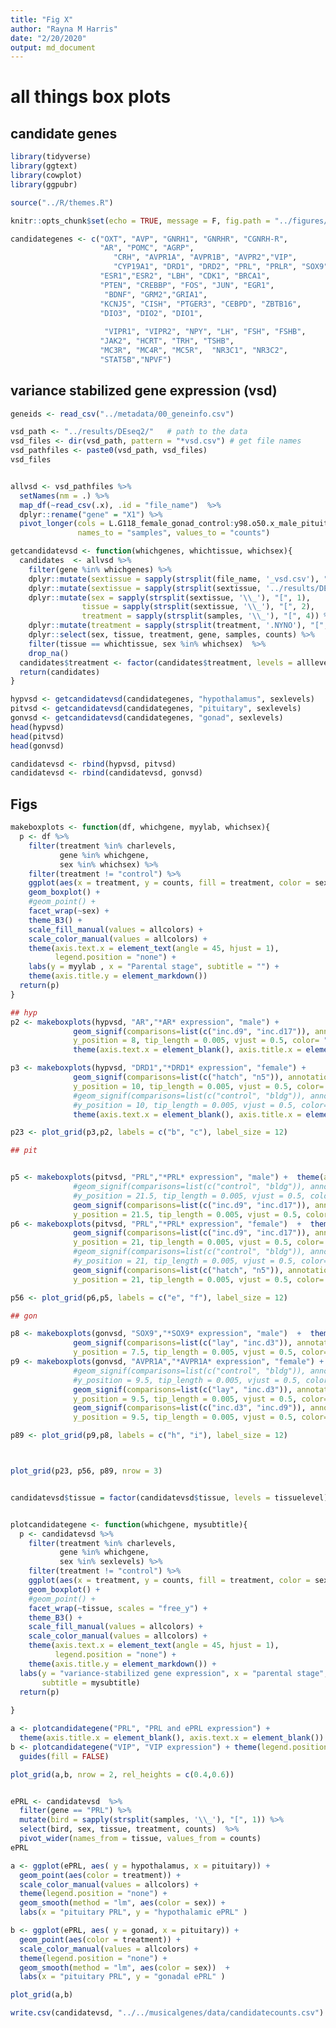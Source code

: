 ```yaml
---
title: "Fig X"
author: "Rayna M Harris"
date: "2/20/2020"
output: md_document
---
```


# all things box plots


## candidate genes

```r
library(tidyverse)
library(ggtext)
library(cowplot)
library(ggpubr)

source("../R/themes.R")

knitr::opts_chunk$set(echo = TRUE, message = F, fig.path = "../figures/")

candidategenes <- c("OXT", "AVP", "GNRH1", "GNRHR", "CGNRH-R",
                    "AR", "POMC", "AGRP", 
                       "CRH", "AVPR1A", "AVPR1B", "AVPR2","VIP",
                       "CYP19A1", "DRD1", "DRD2", "PRL", "PRLR", "SOX9", 
                    "ESR1","ESR2", "LBH", "CDK1", "BRCA1",
                    "PTEN", "CREBBP", "FOS", "JUN", "EGR1",
                     "BDNF", "GRM2","GRIA1",
                    "KCNJ5", "CISH", "PTGER3", "CEBPD", "ZBTB16", 
                    "DIO3", "DIO2", "DIO1",
                    
                     "VIPR1", "VIPR2", "NPY", "LH", "FSH", "FSHB",
                    "JAK2", "HCRT", "TRH", "TSHB",
                    "MC3R", "MC4R", "MC5R",  "NR3C1", "NR3C2",
                    "STAT5B","NPVF") 

```

## variance stabilized gene expression  (vsd)

```r
geneids <- read_csv("../metadata/00_geneinfo.csv")

vsd_path <- "../results/DEseq2/"   # path to the data
vsd_files <- dir(vsd_path, pattern = "*vsd.csv") # get file names
vsd_pathfiles <- paste0(vsd_path, vsd_files)
vsd_files


allvsd <- vsd_pathfiles %>%
  setNames(nm = .) %>% 
  map_df(~read_csv(.x), .id = "file_name")  %>% 
  dplyr::rename("gene" = "X1") %>% 
  pivot_longer(cols = L.G118_female_gonad_control:y98.o50.x_male_pituitary_inc.d3, 
               names_to = "samples", values_to = "counts") 

getcandidatevsd <- function(whichgenes, whichtissue, whichsex){
  candidates  <- allvsd %>%
    filter(gene %in% whichgenes) %>%
    dplyr::mutate(sextissue = sapply(strsplit(file_name, '_vsd.csv'), "[", 1)) %>%
    dplyr::mutate(sextissue = sapply(strsplit(sextissue, '../results/DEseq2/'), "[", 2)) %>%
    dplyr::mutate(sex = sapply(strsplit(sextissue, '\\_'), "[", 1),
                tissue = sapply(strsplit(sextissue, '\\_'), "[", 2),
                treatment = sapply(strsplit(samples, '\\_'), "[", 4)) %>%
    dplyr::mutate(treatment = sapply(strsplit(treatment, '.NYNO'), "[", 1)) %>%
    dplyr::select(sex, tissue, treatment, gene, samples, counts) %>%
    filter(tissue == whichtissue, sex %in% whichsex)  %>%
    drop_na()
  candidates$treatment <- factor(candidates$treatment, levels = alllevels)
  return(candidates)
}

hypvsd <- getcandidatevsd(candidategenes, "hypothalamus", sexlevels)
pitvsd <- getcandidatevsd(candidategenes, "pituitary", sexlevels)
gonvsd <- getcandidatevsd(candidategenes, "gonad", sexlevels)
head(hypvsd)
head(pitvsd)
head(gonvsd)

candidatevsd <- rbind(hypvsd, pitvsd)
candidatevsd <- rbind(candidatevsd, gonvsd)
```

## Figs 

```r
makeboxplots <- function(df, whichgene, myylab, whichsex){
  p <- df %>%
    filter(treatment %in% charlevels,
           gene %in% whichgene,
           sex %in% whichsex) %>%
    filter(treatment != "control") %>%
    ggplot(aes(x = treatment, y = counts, fill = treatment, color = sex)) +
    geom_boxplot() + 
    #geom_point() +
    facet_wrap(~sex) +
    theme_B3() +
    scale_fill_manual(values = allcolors) +
    scale_color_manual(values = allcolors) +
    theme(axis.text.x = element_text(angle = 45, hjust = 1),
          legend.position = "none") +
    labs(y = myylab , x = "Parental stage", subtitle = "") +
    theme(axis.title.y = element_markdown())
  return(p)
}

## hyp 
p2 <- makeboxplots(hypvsd, "AR","*AR* expression", "male") +
              geom_signif(comparisons=list(c("inc.d9", "inc.d17")), annotations= "*", 
              y_position = 8, tip_length = 0.005, vjust = 0.5, color= "black" , textsize = 3 ) +
              theme(axis.text.x = element_blank(), axis.title.x = element_blank())

p3 <- makeboxplots(hypvsd, "DRD1","*DRD1* expression", "female") +
              geom_signif(comparisons=list(c("hatch", "n5")), annotations= "*", 
              y_position = 10, tip_length = 0.005, vjust = 0.5, color= "black" , textsize = 3 ) +
              #geom_signif(comparisons=list(c("control", "bldg")), annotations= "*", 
              #y_position = 10, tip_length = 0.005, vjust = 0.5, color= "black" , textsize = 3 ) + 
              theme(axis.text.x = element_blank(), axis.title.x = element_blank())

p23 <- plot_grid(p3,p2, labels = c("b", "c"), label_size = 12)

## pit 


p5 <- makeboxplots(pitvsd, "PRL","*PRL* expression", "male") +  theme(axis.text.x = element_blank(), axis.title.x = element_blank(), strip.text = element_blank())+
              #geom_signif(comparisons=list(c("control", "bldg")), annotations= "*", 
              #y_position = 21.5, tip_length = 0.005, vjust = 0.5, color= "black" , textsize = 3 ) +
              geom_signif(comparisons=list(c("inc.d9", "inc.d17")), annotations= "*", 
              y_position = 21.5, tip_length = 0.005, vjust = 0.5, color= "black" , textsize = 3 ) 
p6 <- makeboxplots(pitvsd, "PRL","*PRL* expression", "female")  +  theme(axis.text.x = element_blank(), axis.title.x = element_blank(), strip.text = element_blank()) +
              geom_signif(comparisons=list(c("inc.d9", "inc.d17")), annotations= "*", 
              y_position = 21, tip_length = 0.005, vjust = 0.5, color= "black" , textsize = 3 ) +
              #geom_signif(comparisons=list(c("control", "bldg")), annotations= "*", 
              #y_position = 21, tip_length = 0.005, vjust = 0.5, color= "black" , textsize = 3 ) +
              geom_signif(comparisons=list(c("hatch", "n5")), annotations= "*", 
              y_position = 21, tip_length = 0.005, vjust = 0.5, color= "black" , textsize = 3 )

p56 <- plot_grid(p6,p5, labels = c("e", "f"), label_size = 12)

## gon

p8 <- makeboxplots(gonvsd, "SOX9","*SOX9* expression", "male")  +  theme(strip.text = element_blank()) +
              geom_signif(comparisons=list(c("lay", "inc.d3")), annotations= "*", 
              y_position = 7.5, tip_length = 0.005, vjust = 0.5, color= "black" , textsize = 3 )
p9 <- makeboxplots(gonvsd, "AVPR1A","*AVPR1A* expression", "female") +  theme(strip.text = element_blank()) +
              #geom_signif(comparisons=list(c("control", "bldg")), annotations= "*", 
              #y_position = 9.5, tip_length = 0.005, vjust = 0.5, color= "black" , textsize = 3 ) +
              geom_signif(comparisons=list(c("lay", "inc.d3")), annotations= "*", 
              y_position = 9.5, tip_length = 0.005, vjust = 0.5, color= "black" , textsize = 3 ) +
              geom_signif(comparisons=list(c("inc.d3", "inc.d9")), annotations= "*", 
              y_position = 9.5, tip_length = 0.005, vjust = 0.5, color= "black" , textsize = 3 )

p89 <- plot_grid(p9,p8, labels = c("h", "i"), label_size = 12)



plot_grid(p23, p56, p89, nrow = 3)


candidatevsd$tissue = factor(candidatevsd$tissue, levels = tissuelevel)


plotcandidategene <- function(whichgene, mysubtitle){
  p <- candidatevsd %>%
    filter(treatment %in% charlevels,
           gene %in% whichgene,
           sex %in% sexlevels) %>%
    filter(treatment != "control") %>%
    ggplot(aes(x = treatment, y = counts, fill = treatment, color = sex)) +
    geom_boxplot() + 
    #geom_point() +
    facet_wrap(~tissue, scales = "free_y") +
    theme_B3() +
    scale_fill_manual(values = allcolors) +
    scale_color_manual(values = allcolors) +
    theme(axis.text.x = element_text(angle = 45, hjust = 1),
          legend.position = "none") +
    theme(axis.title.y = element_markdown()) +
  labs(y = "variance-stabilized gene expression", x = "parental stage", 
       subtitle = mysubtitle)
  return(p)
  
}

a <- plotcandidategene("PRL", "PRL and ePRL expression") + 
  theme(axis.title.x = element_blank(), axis.text.x = element_blank())
b <- plotcandidategene("VIP", "VIP expression") + theme(legend.position = "bottom") +
  guides(fill = FALSE)

plot_grid(a,b, nrow = 2, rel_heights = c(0.4,0.6))


ePRL <- candidatevsd  %>%
  filter(gene == "PRL") %>%
  mutate(bird = sapply(strsplit(samples, '\\_'), "[", 1)) %>%
  select(bird, sex, tissue, treatment, counts)  %>%
  pivot_wider(names_from = tissue, values_from = counts) 
ePRL

a <- ggplot(ePRL, aes( y = hypothalamus, x = pituitary)) +
  geom_point(aes(color = treatment)) +
  scale_color_manual(values = allcolors) +
  theme(legend.position = "none") +
  geom_smooth(method = "lm", aes(color = sex)) +
  labs(x = "pituitary PRL", y = "hypothalamic ePRL" )

b <- ggplot(ePRL, aes( y = gonad, x = pituitary)) +
  geom_point(aes(color = treatment)) +
  scale_color_manual(values = allcolors) +
  theme(legend.position = "none") +
  geom_smooth(method = "lm", aes(color = sex))  +
  labs(x = "pituitary PRL", y = "gonadal ePRL" )

plot_grid(a,b)

```

```r
write.csv(candidatevsd, "../../musicalgenes/data/candidatecounts.csv")
```